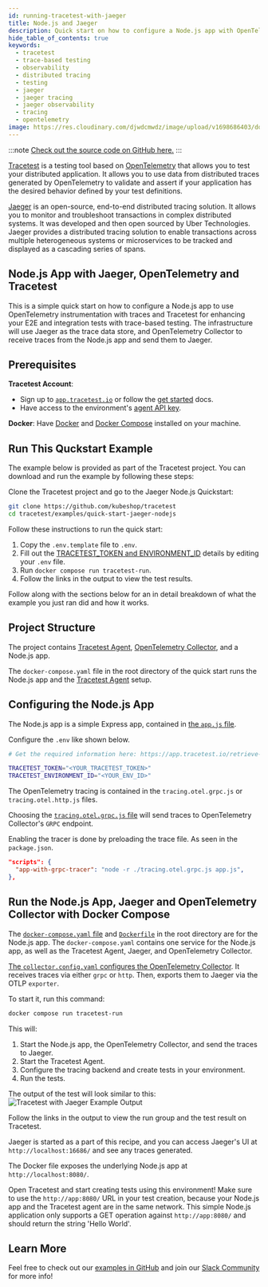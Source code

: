 ```yaml
---
id: running-tracetest-with-jaeger
title: Node.js and Jaeger
description: Quick start on how to configure a Node.js app with OpenTelemetry traces, Jaeger as a trace data store, and Tracetest for enhancing your E2E and integration tests with trace-based testing.
hide_table_of_contents: true
keywords:
  - tracetest
  - trace-based testing
  - observability
  - distributed tracing
  - testing
  - jaeger
  - jaeger tracing
  - jaeger observability
  - tracing
  - opentelemetry
image: https://res.cloudinary.com/djwdcmwdz/image/upload/v1698686403/docs/Blog_Thumbnail_14_rsvkmo.jpg
---
```


:::note
[Check out the source code on GitHub here.](https://github.com/kubeshop/tracetest/tree/main/examples/quick-start-jaeger-nodejs)
:::

[Tracetest](https://tracetest.io/) is a testing tool based on [OpenTelemetry](https://opentelemetry.io/) that allows you to test your distributed application. It allows you to use data from distributed traces generated by OpenTelemetry to validate and assert if your application has the desired behavior defined by your test definitions.

[Jaeger](https://www.jaegertracing.io/) is an open-source, end-to-end distributed tracing solution. It allows you to monitor and troubleshoot transactions in complex distributed systems. It was developed and then open sourced by Uber Technologies. Jaeger provides a distributed tracing solution to enable transactions across multiple heterogeneous systems or microservices to be tracked and displayed as a cascading series of spans.

## Node.js App with Jaeger, OpenTelemetry and Tracetest

This is a simple quick start on how to configure a Node.js app to use OpenTelemetry instrumentation with traces and Tracetest for enhancing your E2E and integration tests with trace-based testing. The infrastructure will use Jaeger as the trace data store, and OpenTelemetry Collector to receive traces from the Node.js app and send them to Jaeger.

## Prerequisites

**Tracetest Account**:

- Sign up to [`app.tracetest.io`](https://app.tracetest.io) or follow the [get started](/getting-started/installation) docs.
- Have access to the environment's [agent API key](https://app.tracetest.io/retrieve-token).

**Docker**: Have [Docker](https://docs.docker.com/get-docker/) and [Docker Compose](https://docs.docker.com/compose/install/) installed on your machine.

## Run This Quckstart Example

The example below is provided as part of the Tracetest project. You can download and run the example by following these steps:

Clone the Tracetest project and go to the Jaeger Node.js Quickstart:

```bash
git clone https://github.com/kubeshop/tracetest
cd tracetest/examples/quick-start-jaeger-nodejs
```

Follow these instructions to run the quick start:

1. Copy the `.env.template` file to `.env`.
2. Fill out the [TRACETEST_TOKEN and ENVIRONMENT_ID](https://app.tracetest.io/retrieve-token) details by editing your `.env` file.
3. Run `docker compose run tracetest-run`.
4. Follow the links in the output to view the test results.

Follow along with the sections below for an in detail breakdown of what the example you just ran did and how it works.

## Project Structure

The project contains [Tracetest Agent](/getting-started/installation#install-the-tracetest-agent), [OpenTelemetry Collector](https://github.com/open-telemetry/opentelemetry-collector-contrib/tree/main), and a Node.js app.

The `docker-compose.yaml` file in the root directory of the quick start runs the Node.js app and the [Tracetest Agent](/concepts/agent) setup.

## Configuring the Node.js App

The Node.js app is a simple Express app, contained in [the `app.js` file](https://github.com/kubeshop/tracetest/blob/main/examples/quick-start-jaeger-nodejs/app.js).

Configure the `.env` like shown below.

```bash
# Get the required information here: https://app.tracetest.io/retrieve-token

TRACETEST_TOKEN="<YOUR_TRACETEST_TOKEN>"
TRACETEST_ENVIRONMENT_ID="<YOUR_ENV_ID>"
```

The OpenTelemetry tracing is contained in the `tracing.otel.grpc.js` or `tracing.otel.http.js` files.

Choosing the [`tracing.otel.grpc.js` file](https://github.com/kubeshop/tracetest/blob/main/examples/quick-start-jaeger-nodejs/tracing.otel.grpc.js) will send traces to OpenTelemetry Collector's `GRPC` endpoint.

Enabling the tracer is done by preloading the trace file. As seen in the `package.json`.

```json
"scripts": {
  "app-with-grpc-tracer": "node -r ./tracing.otel.grpc.js app.js",
},
```

## Run the Node.js App, Jaeger and OpenTelemetry Collector with Docker Compose

The [`docker-compose.yaml` file](https://github.com/kubeshop/tracetest/blob/main/examples/quick-start-jaeger-nodejs/docker-compose.yaml) and [`Dockerfile`](https://github.com/kubeshop/tracetest/blob/main/examples/quick-start-jaeger-nodejs/Dockerfile) in the root directory are for the Node.js app. The `docker-compose.yaml` contains one service for the Node.js app, as well as the Tracetest Agent, Jaeger, and OpenTelemetry Collector.

[The `collector.config.yaml` configures the OpenTelemetry Collector](https://github.com/kubeshop/tracetest/blob/main/examples/quick-start-jaeger-nodejs/collector.config.yaml). It receives traces via either `grpc` or `http`. Then, exports them to Jaeger via the OTLP `exporter`.

To start it, run this command:

```bash
docker compose run tracetest-run
```

This will:
1. Start the Node.js app, the OpenTelemetry Collector, and send the traces to Jaeger.
2. Start the Tracetest Agent.
3. Configure the tracing backend and create tests in your environment.
4. Run the tests.

The output of the test will look similar to this:
![Tracetest with Jaeger Example Output](../img/tracetest-jaeger-example-output.png)

Follow the links in the output to view the run group and the test result on Tracetest.

Jaeger is started as a part of this recipe, and you can access Jaeger's UI at `http://localhost:16686/` and see any traces generated.

The Docker file exposes the underlying Node.js app at `http://localhost:8080/`.

Open Tracetest and start creating tests using this environment! Make sure to use the `http://app:8080/` URL in your test creation, because your Node.js app and the Tracetest agent are in the same network. This simple Node.js application only supports a GET operation against `http://app:8080/` and should return the string 'Hello World'.

## Learn More

Feel free to check out our [examples in GitHub](https://github.com/kubeshop/tracetest/tree/main/examples) and join our [Slack Community](https://dub.sh/tracetest-community) for more info!
